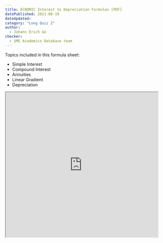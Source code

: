 ```yaml
---
title: ECNOMIC Interest to Depreciation Formulas [PDF]
datePublished: 2021-08-19
dateUpdated: 
category: "Long Quiz 2"
author: 
  - Johann Erich Go
checker: 
  - SME Academics Database team
---
```


Topics included in this formula sheet:
* Simple Interest
* Compound Interest
* Annuities
* Linear Gradient
* Depreciation

<iframe src="https://drive.google.com/file/d/18u-bW6eAQ2cNwRFrdXFSNNgdSEsIzjnq/preview" width="100%" height="480" allow="autoplay"></iframe>